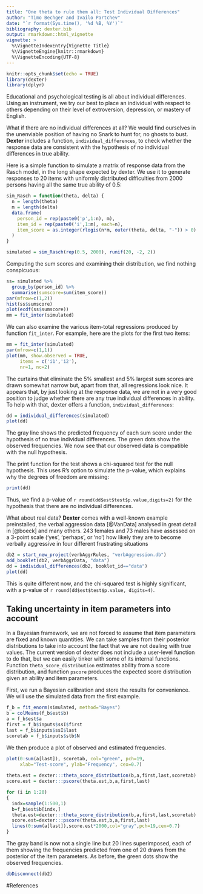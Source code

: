 ```yaml
---
title: "One theta to rule them all: Test Individual Differences"
author: "Timo Bechger and Ivailo Partchev"
date: "`r format(Sys.time(), '%d %B, %Y')`"
bibliography: dexter.bib
output: rmarkdown::html_vignette
vignette: >
  %\VignetteIndexEntry{Vignette Title}
  %\VignetteEngine{knitr::rmarkdown}
  %\VignetteEncoding{UTF-8}
---
```


```r
knitr::opts_chunk$set(echo = TRUE)
library(dexter)
library(dplyr)
```

Educational and psychological testing is all about individual differences. Using an instrument, we try our best to place an individual with respect to others depending on their level of extroversion, depression, or mastery of English.

What if there are no individual differences at all? We would find ourselves in the unenviable position of having no Snark to hunt for, no ghosts to bust. __Dexter__ includes a function, `individual_differences`, to check whether the response data are consistent with the hypothesis of no individual differences in true ability.

Here is a simple function to simulate a matrix of response data from the Rasch model, in the long shape expected by dexter. We use it to generate responses to 20 items with uniformly distributed difficulties from 2000 persons having all the same true ability of 0.5: 

```r
sim_Rasch = function(theta, delta) {
  n = length(theta)
  m = length(delta)
  data.frame(
    person_id = rep(paste0('p',1:n), m),
    item_id = rep(paste0('i',1:m), each=n),
    item_score = as.integer(rlogis(n*m, outer(theta, delta, "-")) > 0)
  )
}

simulated = sim_Rasch(rep(0.5, 2000), runif(20, -2, 2))
```

Computing the sum scores and examining their distribution, we find nothing conspicuous:

```r
ss= simulated %>% 
  group_by(person_id) %>% 
  summarise(sumscore=sum(item_score)) 
par(mfrow=c(1,2))
hist(ss$sumscore)
plot(ecdf(ss$sumscore))
mm = fit_inter(simulated)
```

We can also examine the various item-total regressions produced by function `fit_inter`. For example, here are the plots for the first two items:

```r
mm = fit_inter(simulated)
par(mfrow=c(1,1))
plot(mm, show.observed = TRUE, 
     items = c('i1','i2'),
     nr=1, nc=2)
```

The curtains that eliminate the 5% smallest and 5% largest sum scores are drawn somewhat narrow but, apart from that, all regressions look nice. It appears that, by just looking at the response data, we are not in a very good position to judge whether there are any true individual differences in ability. To help with that, dexter offers a function, `individual_differences`:  

```r
dd = individual_differences(simulated)
plot(dd)
```

The gray line shows the predicted frequency of each sum score under the hypothesis of no true individual differences. The green dots show the observed frequencies. We now see that our observed data is compatible with the null hypothesis. 

The print function for the test shows a chi-squared test for the null hypothesis. This uses R's option to simulate the p-value, which explains why the degrees of freedom are missing:

```r
print(dd)
```

Thus, we find a p-value of `r round(dd$est$test$p.value,digits=2)` for the hypothesis that there are no individual differences.

What about real data?  **Dexter** comes with a well-known example preinstalled, the verbal aggression data [@VanData] analysed in great detail in [@boeck] and many others. 243 females and 73 males have assessed on a 3-point scale ('yes', 'perhaps', or 'no') how likely they are to become verbally aggressive in four different frustrating situations

```r
db2 = start_new_project(verbAggrRules, "verbAggression.db")
add_booklet(db2, verbAggrData, "data")
dd = individual_differences(db2, booklet_id=="data")
plot(dd)
```

This is quite different now, and the chi-squared test is highly significant, with a p-value of  `r round(dd$est$test$p.value, digits=4)`.

## Taking uncertainty in item parameters into account

In a Bayesian framework, we are not forced to assume that item parameters are fixed and known quantities. We can take samples from their posterior distributions to take into account the fact that we are not dealing with true values. The current version of dexter does not include a user-level function to do that, but we can easily tinker with some of its internal functions. Function `theta_score_distribution` estimates ability from a score distribution, and function `pscore` produces the expected score distribution given an ability and item parameters.

First, we run a Bayesian calibration and store the results for convenience. We will use the simulated data from the first example.

```r
f_b = fit_enorm(simulated, method="Bayes")
b = colMeans(f_b$est$b)
a = f_b$est$a
first = f_b$inputs$ssI$first
last = f_b$inputs$ssI$last
scoretab = f_b$inputs$stb$N
```

We then produce a plot of observed and estimated frequencies.

```r
plot(0:sum(a[last]), scoretab, col="green", pch=19,
     xlab="Test-score", ylab="Frequency", cex=0.7)
  
theta.est = dexter:::theta_score_distribution(b,a,first,last,scoretab)
score.est = dexter:::pscore(theta.est,b,a,first,last)

for (i in 1:20)
{
  indx=sample(1:500,1)
  b=f_b$est$b[indx,]
  theta.est=dexter:::theta_score_distribution(b,a,first,last,scoretab)
  score.est=dexter:::pscore(theta.est,b,a,first,last)
  lines(0:sum(a[last]),score.est*2000,col="gray",pch=19,cex=0.7)
}
```

The gray band is now not a single line but 20 lines superimposed, each of them showing the frequencies predicted from one of 20 draws from the posterior of the item parameters. As before, the green dots show the observed frequencies.

```r
dbDisconnect(db2)
```

#References
